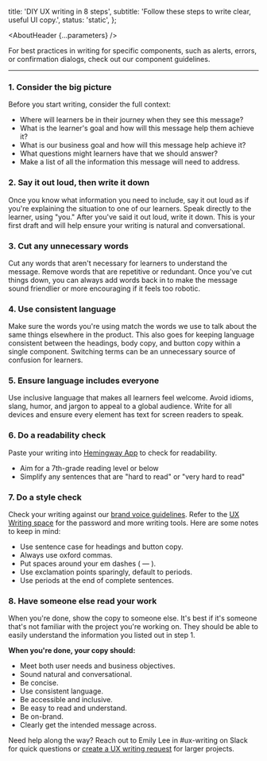 

  title: 'DIY UX writing in 8 steps',
  subtitle: 'Follow these steps to write clear, useful UI copy.',
  status: 'static',
};

<Meta title="UX Writing/DIY UX writing in 8 steps" />

<AboutHeader {...parameters} />

For best practices in writing for specific components, such as alerts, errors, or confirmation dialogs, check out our <LinkTo id="UX Writing/Component guidelines/About">component guidelines</LinkTo>.

---

### 1. Consider the big picture

Before you start writing, consider the full context:

- Where will learners be in their journey when they see this message?
- What is the learner's goal and how will this message help them achieve it?
- What is our business goal and how will this message help achieve it?
- What questions might learners have that we should answer?
- Make a list of all the information this message will need to address.

### 2. Say it out loud, then write it down

Once you know what information you need to include, say it out loud as if you're explaining the situation to one of our learners. Speak directly to the learner, using "you." After you've said it out loud, write it down. This is your first draft and will help ensure your writing is natural and conversational.

### 3. Cut any unnecessary words

Cut any words that aren't necessary for learners to understand the message. Remove words that are repetitive or redundant. Once you've cut things down, you can always add words back in to make the message sound friendlier or more encouraging if it feels too robotic.

### 4. Use consistent language

Make sure the words you're using match the words we use to talk about the same things elsewhere in the product. This also goes for keeping language consistent between the headings, body copy, and button copy within a single component. Switching terms can be an unnecessary source of confusion for learners.

### 5. Ensure language includes everyone

Use inclusive language that makes all learners feel welcome. Avoid idioms, slang, humor, and jargon to appeal to a global audience. Write for all devices and ensure every element has text for screen readers to speak.

### 6. Do a readability check

Paste your writing into [Hemingway App](https://hemingwayapp.com/) to check for readability.

- Aim for a 7th-grade reading level or below
- Simplify any sentences that are "hard to read" or "very hard to read"

### 7. Do a style check

Check your writing against our [brand voice guidelines](https://live.standards.site/codecademy-brand-guidelines/writing-brand-voice). Refer to the [UX Writing space](https://skillsoftdev.atlassian.net/wiki/spaces/UXW/overview) for the password and more writing tools. Here are some notes to keep in mind:

- Use sentence case for headings and button copy.
- Always use oxford commas.
- Put spaces around your em dashes ( — ).
- Use exclamation points sparingly, default to periods.
- Use periods at the end of complete sentences.

### 8. Have someone else read your work

When you're done, show the copy to someone else. It's best if it's someone that's not familiar with the project you're working on. They should be able to easily understand the information you listed out in step 1.

**When you're done, your copy should:**

- Meet both user needs and business objectives.
- Sound natural and conversational.
- Be concise.
- Use consistent language.
- Be accessible and inclusive.
- Be easy to read and understand.
- Be on-brand.
- Clearly get the intended message across.

Need help along the way? Reach out to Emily Lee in #ux-writing on Slack for quick questions or [create a UX writing request](https://skillsoftdev.atlassian.net/wiki/spaces/UXW/database/4482760850?savedViewId=6f9f7fdc-f2b8-4746-b99b-689d804c979b) for larger projects.
